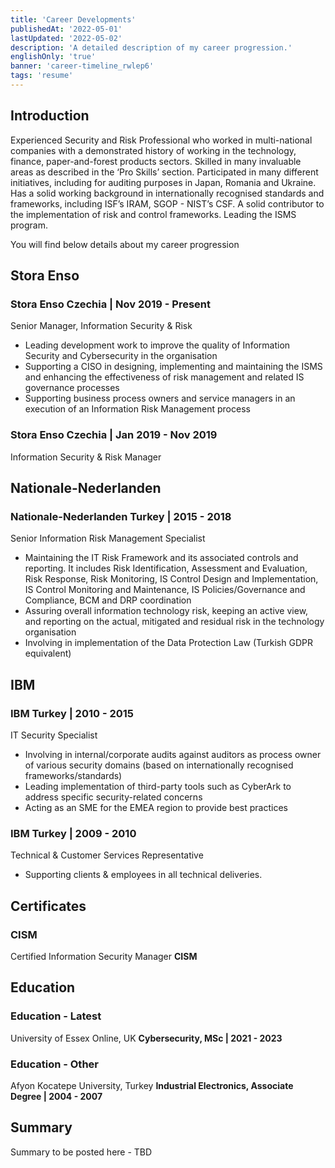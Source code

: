 ```yaml
---
title: 'Career Developments'
publishedAt: '2022-05-01'
lastUpdated: '2022-05-02'
description: 'A detailed description of my career progression.'
englishOnly: 'true'
banner: 'career-timeline_rwlep6'
tags: 'resume'
---
```


## Introduction

Experienced Security and Risk Professional who worked in multi-national companies with a demonstrated history of working in the technology, finance, paper-and-forest products sectors. Skilled in many invaluable areas as described in the ‘Pro Skills’ section. Participated in many different initiatives, including for auditing purposes in Japan, Romania and Ukraine. Has a solid working background in internationally recognised standards and frameworks, including ISF’s IRAM, SGOP - NIST’s CSF. A solid contributor to the implementation of risk and control frameworks. Leading the ISMS program.

You will find below details about my career progression

## Stora Enso

### Stora Enso Czechia | Nov 2019 - Present

Senior Manager, Information Security & Risk

- Leading development work to improve the quality of Information Security and Cybersecurity in the organisation
- Supporting a CISO in designing, implementing and maintaining the ISMS and enhancing the effectiveness of risk management and related IS governance processes
- Supporting business process owners and service managers in an execution of an Information Risk Management process

### Stora Enso Czechia | Jan 2019 - Nov 2019

Information Security & Risk Manager

## Nationale-Nederlanden

### Nationale-Nederlanden Turkey | 2015 - 2018

Senior Information Risk Management Specialist

- Maintaining the IT Risk Framework and its associated controls and reporting. It includes Risk Identification, Assessment and Evaluation, Risk Response, Risk Monitoring, IS Control Design and Implementation, IS Control Monitoring and Maintenance, IS Policies/Governance and Compliance, BCM and DRP coordination
- Assuring overall information technology risk, keeping an active view, and reporting on the actual, mitigated and residual risk in the technology organisation
- Involving in implementation of the Data Protection Law (Turkish GDPR equivalent)

## IBM

### IBM Turkey | 2010 - 2015

IT Security Specialist

- Involving in internal/corporate audits against auditors as process owner of various security domains (based on internationally recognised frameworks/standards)
- Leading implementation of third-party tools such as CyberArk to address specific security-related concerns
- Acting as an SME for the EMEA region to provide best practices

### IBM Turkey | 2009 - 2010

Technical & Customer Services Representative

- Supporting clients & employees in all technical deliveries.

## Certificates

### CISM

Certified Information Security Manager **CISM**

## Education

### Education - Latest

University of Essex Online, UK **Cybersecurity, MSc | 2021 - 2023**

### Education - Other

Afyon Kocatepe University, Turkey **Industrial Electronics, Associate Degree | 2004 - 2007**

## Summary

Summary to be posted here - TBD
